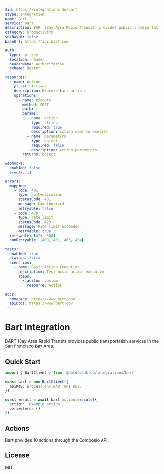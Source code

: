 ```yaml
---
$id: https://integrations.do/bart
$type: Integration
name: Bart
service: bart
description: BART (Bay Area Rapid Transit) provides public transportation services in the San Francisco Bay Area.
category: productivity
sdkBased: false
baseUrl: https://api.bart.com

auth:
  type: api-key
  location: header
  headerName: Authorization
  scheme: Bearer

resources:
  - name: Action
    plural: Actions
    description: Execute Bart actions
    operations:
      - name: execute
        method: POST
        path: /
        params:
          - name: action
            type: string
            required: true
            description: Action name to execute
          - name: parameters
            type: object
            required: false
            description: Action parameters
        returns: object

webhooks:
  enabled: false
  events: []

errors:
  mapping:
    - code: 401
      type: authentication
      statusCode: 401
      message: Unauthorized
      retryable: false
    - code: 429
      type: rate_limit
      statusCode: 429
      message: Rate limit exceeded
      retryable: true
  retryable: [429, 500]
  nonRetryable: [400, 401, 403, 404]

tests:
  enabled: true
  cleanup: false
  scenarios:
    - name: Basic Action Execution
      description: Test basic action execution
      steps:
        - action: custom
          resource: Action

docs:
  homepage: https://www.bart.gov
  apiDocs: https://www.bart.gov
---
```


# Bart Integration

BART (Bay Area Rapid Transit) provides public transportation services in the San Francisco Bay Area.

## Quick Start

```typescript
import { BartClient } from '@dotdo/sdk.do/integrations/bart'

const bart = new BartClient({
  apiKey: process.env.BART_API_KEY,
})

const result = await bart.action.execute({
  action: 'example_action',
  parameters: {},
})
```

## Actions

Bart provides 10 actions through the Composio API.

## License

MIT

